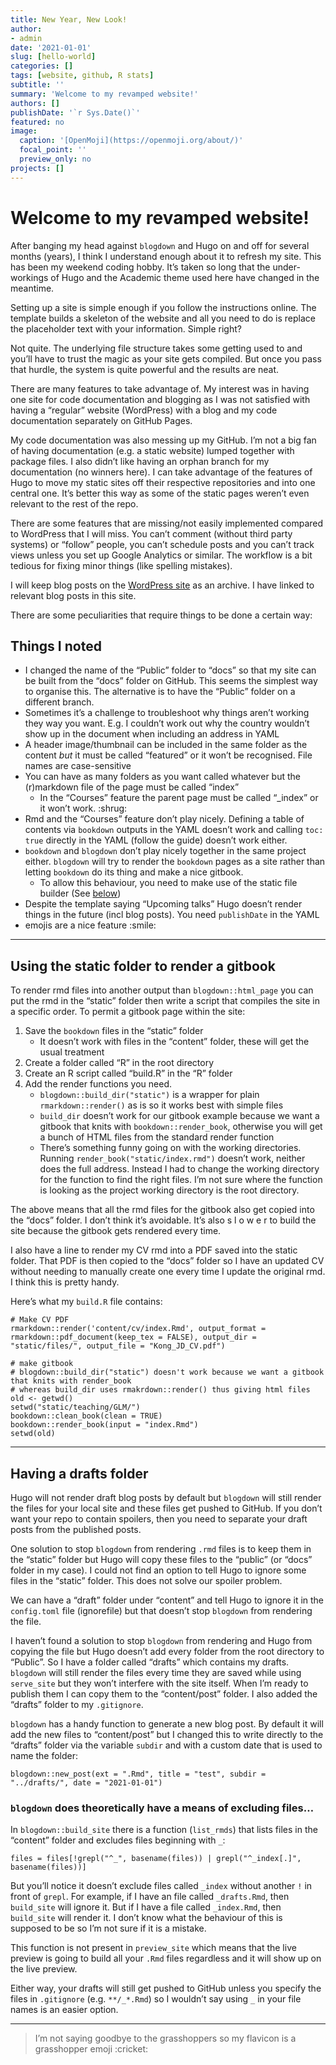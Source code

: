 ```yaml
---
title: New Year, New Look!
author:
- admin
date: '2021-01-01'
slug: [hello-world]
categories: []
tags: [website, github, R stats]
subtitle: ''
summary: 'Welcome to my revamped website!'
authors: []
publishDate: '`r Sys.Date()`'
featured: no
image:
  caption: '[OpenMoji](https://openmoji.org/about/)'
  focal_point: ''
  preview_only: no
projects: []
---
```


# Welcome to my revamped website!

After banging my head against `blogdown` and Hugo on and off for several months (years), I think I understand enough about it to refresh my site. This has been my weekend coding hobby. It's taken so long that the under-workings of Hugo and the Academic theme used here have changed in the meantime.  

Setting up a site is simple enough if you follow the instructions online. The template builds a skeleton of the website and all you need to do is replace the placeholder text with your information. Simple right?  

Not quite. The underlying file structure takes some getting used to and you'll have to trust the magic as your site gets compiled. But once you pass that hurdle, the system is quite powerful and the results are neat. 

There are many features to take advantage of. My interest was in having one site for code documentation and blogging as I was not satisfied with having a "regular" website (WordPress) with a blog and my code documentation separately on GitHub Pages. 

My code documentation was also messing up my GitHub. I'm not a big fan of having documentation (e.g. a static website) lumped together with package files. I also didn't like having an orphan branch for my documentation (no winners here). I can take advantage of the features of Hugo to move my static sites off their respective repositories and into one central one. It's better this way as some of the static pages weren't even relevant to the rest of the repo.

There are some features that are missing/not easily implemented compared to WordPress that I will miss. You can't comment (without third party systems) or "follow" people, you can't schedule posts and you can't track views unless you set up Google Analytics or similar. The workflow is a bit tedious for fixing minor things (like spelling mistakes).

I will keep blog posts on the [WordPress site](https://jacintakongresearch.wordpress.com) as an archive. I have linked to relevant blog posts in this site. 

There are some peculiarities that require things to be done a certain way:

## Things I noted

* I changed the name of the "Public" folder to "docs" so that my site can be built from the "docs" folder on GitHub. This seems the simplest way to organise this. The alternative is to have the "Public" folder on a different branch.
* Sometimes it's a challenge to troubleshoot why things aren't working they way you want. E.g. I couldn't work out why the country wouldn't show up in the document when including an address in YAML
* A header image/thumbnail can be included in the same folder as the content *but* it must be called "featured" or it won't be recognised. File names are case-sensitive
* You can have as many folders as you want called whatever but the (r)markdown file of the page must be called "index"
    * In the "Courses" feature the parent page must be called "_index" or it won't work. :shrug:
* Rmd and the "Courses" feature don't play nicely. Defining a table of contents via `bookdown` outputs in the YAML doesn't work and calling `toc: true` directly in the YAML (follow the guide) doesn't work either.
* `bookdown` and `blogdown` don't play nicely together in the same project either. `blogdown` will try to render the `bookdown` pages as a site rather than letting `bookdown` do its thing and make a nice gitbook. 
    * To allow this behaviour, you need to make use of the static file builder (See [below](#gitbook))
* Despite the template saying "Upcoming talks" Hugo doesn't render things in the future (incl blog posts). You need `publishDate` in the YAML
* emojis are a nice feature :smile:

***

## Using the static folder to render a gitbook {#gitbook}

To render rmd files into another output than `blogdown::html_page` you can put the rmd in the "static" folder then write a script that compiles the site in a specific order. To permit a gitbook page within the site:

1. Save the `bookdown` files in the "static" folder
    * It doesn't work with files in the "content" folder, these will get the usual treatment
2. Create a folder called "R" in the root directory
3. Create an R script called "build.R" in the "R" folder
4. Add the render functions you need. 
    * `blogdown::build_dir("static")` is a wrapper for plain `rmarkdown::render()` as is so it works best with simple files
    * `build_dir` doesn't work for our gitbook example because we want a gitbook that knits with `bookdown::render_book`, otherwise you will get a bunch of HTML files from the standard render function
    * There's something funny going on with the working directories. Running `render_book("static/index.rmd")` doesn't work, neither does the full address. Instead I had to change the working directory for the function to find the right files. I'm not sure where the function is looking as the project working directory is the root directory. 
    
The above means that all the rmd files for the gitbook also get copied into the "docs" folder. I don't think it's avoidable. It's also s l o w e r to build the site because the gitbook gets rendered every time. 
    
I also have a line to render my CV rmd into a PDF saved into the static folder. That PDF is then copied to the "docs" folder so I have an updated CV without needing to manually create one every time I update the original rmd. I think this is pretty handy.

Here's what my `build.R` file contains:

```
# Make CV PDF
rmarkdown::render('content/cv/index.Rmd', output_format = rmarkdown::pdf_document(keep_tex = FALSE), output_dir = "static/files/", output_file = "Kong_JD_CV.pdf")

# make gitbook
# blogdown::build_dir("static") doesn't work because we want a gitbook that knits with render_book
# whereas build_dir uses rmakrdown::render() thus giving html files
old <- getwd()
setwd("static/teaching/GLM/")
bookdown::clean_book(clean = TRUE)
bookdown::render_book(input = "index.Rmd")
setwd(old)
```

***

## Having a drafts folder

Hugo will not render draft blog posts by default but `blogdown` will still render the files for your local site and these files get pushed to GitHub. If you don't want your repo to contain spoilers, then you need to separate your draft posts from the published posts.  

One solution to stop `blogdown` from rendering `.rmd` files is to keep them in the "static" folder but Hugo will copy these files to the "public" (or "docs" folder in my case). I could not find an option to tell Hugo to ignore some files in the "static" folder. This does not solve our spoiler problem.

We can have a "draft" folder under "content" and tell Hugo to ignore it in the `config.toml` file (ignorefile) but that doesn't stop `blogdown` from rendering the file. 

I haven't found a solution to stop `blogdown` from rendering and Hugo from copying the file but Hugo doesn't add every folder from the root directory to "Public". So I have a folder called "drafts" which contains my drafts. `blogdown` will still render the files every time they are saved while using `serve_site` but they won't interfere with the site itself. When I'm ready to publish them I can copy them to the "content/post" folder. I also added the "drafts" folder to my `.gitignore`.

`blogdown` has a handy function to generate a new blog post. By default it will add the new files to "content/post" but I changed this to write directly to the "drafts" folder via the variable `subdir` and with a custom date that is used to name the folder:

```
blogdown::new_post(ext = ".Rmd", title = "test", subdir = "../drafts/", date = "2021-01-01")
```

### `blogdown` does theoretically have a means of excluding files...

In `blogdown::build_site` there is a function (`list_rmds`) that lists files in the "content" folder and excludes files beginning with `_`:
```
files = files[!grepl("^_", basename(files)) | grepl("^_index[.]", basename(files))]
```
But you'll notice it doesn't exclude files called `_index` without another `!` in front of `grepl`. For example, if I have an file called `_drafts.Rmd`, then `build_site` will ignore it. But if I have a file called `_index.Rmd`, then `build_site` will render it. I don't know what the behaviour of this is supposed to be so I'm not sure if it is a mistake. 

This function is not present in `preview_site` which means that the live preview is going to build all your `.Rmd` files regardless and it will show up on the live preview.

Either way, your drafts will still get pushed to GitHub unless you specify the files in `.gitignore` (e.g. `**/_*.Rmd`) so I wouldn't say using `_` in your file names is an easier option.

***

> I'm not saying goodbye to the grasshoppers so my flavicon is a grasshopper emoji :cricket:
